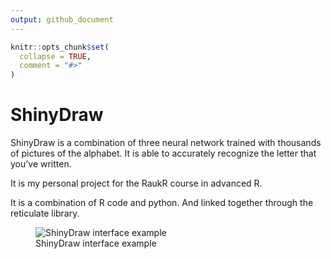```yaml
---
output: github_document
---
```


<!-- README.md is generated from README.Rmd. Please edit that file -->

```r
knitr::opts_chunk$set(
  collapse = TRUE,
  comment = "#>"
)
```

# ShinyDraw

<!-- badges: start -->
<!-- badges: end -->

ShinyDraw is a combination of three neural network trained with thousands of pictures of the alphabet.
It is able to accurately recognize the letter that you've written.

It is my personal project for the RaukR course in advanced R.

It is a combination of R code and python. And linked together through the reticulate library.


![ShinyDraw interface example](https://user-images.githubusercontent.com/71273913/116370048-4e327100-a80a-11eb-9452-9fc29a38c6c6.png)
